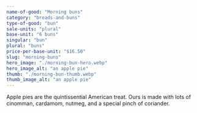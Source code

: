 ```yaml
---
name-of-good: "Morning buns"
category: "breads-and-buns"
type-of-good: "bun"
sale-units: "plural"
base-unit: "6 buns"
singular: "bun"
plural: "buns"
price-per-base-unit: "$16.50"
slug: "morning-buns"
hero_image: "./morning-bun-hero.webp"
hero_image_alt: "an apple pie"
thumb: "./morning-bun-thumb.webp"
thumb_image_alt: "an apple pie"
---
```


Apple pies are the quintissential American treat. Ours is made with lots of cinomman, cardamom, nutmeg, and a special pinch of coriander.
